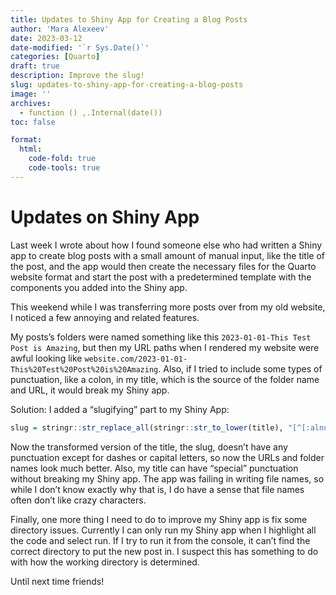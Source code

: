 ```yaml
---
title: Updates to Shiny App for Creating a Blog Posts
author: 'Mara Alexeev'
date: 2023-03-12
date-modified: '`r Sys.Date()`'
categories: [Quarto]
draft: true
description: Improve the slug!
slug: updates-to-shiny-app-for-creating-a-blog-posts
image: ''
archives:
  - function () ,.Internal(date())
toc: false

format:
  html:
    code-fold: true
    code-tools: true
---
```


# Updates on Shiny App

Last week I wrote about how I found someone else who had written a Shiny app to create blog posts with a small amount of manual input, like the title of the post, and the app would then create the necessary files for the Quarto website format and start the post with a predetermined template with the components you added into the Shiny app.

This weekend while I was transferring more posts over from my old website, I noticed a few annoying and related features.

My posts's folders were named something like this `2023-01-01-This Test Post is Amazing`, but then my URL paths when I rendered my website were awful looking like `website.com/2023-01-01-This%20Test%20Post%20is%20Amazing`. Also, if I tried to include some types of punctuation, like a colon, in my title, which is the source of the folder name and URL, it would break my Shiny app.

Solution: I added a "slugifying" part to my Shiny App:

``` R
slug = stringr::str_replace_all(stringr::str_to_lower(title), "[^[:alnum:]]", "-")
```
Now the transformed version of the title, the slug, doesn't have any punctuation except for dashes or capital letters, so now the URLs and folder names look much better. Also, my title can have "special" punctuation without breaking my Shiny app. The app was failing in writing file names, so while I don't know exactly why that is, I do have a sense that file names often don't like crazy characters. 

Finally, one more thing I need to do to improve my Shiny app is fix some directory issues. Currently I can only run my Shiny app when I highlight all the code and select run. If I try to run it from the console, it can't find the correct directory to put the new post in. I suspect this has something to do with how the working directory is determined.

Until next time friends!